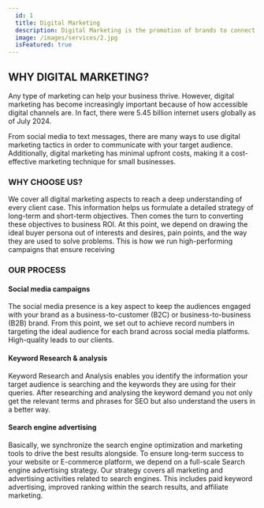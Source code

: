 ```yaml
---
  id: 1
  title: Digital Marketing
  description: Digital Marketing is the promotion of brands to connect with potential customers using the internet and other forms of digital communication. This includes not only email, social media, and web-based advertising, but also text and multimedia messages as a marketing channel. We can receive high quality leads.
  image: /images/services/2.jpg
  isFeatured: true
---
```


## WHY DIGITAL MARKETING?

Any type of marketing can help your business thrive. However, digital marketing has become increasingly important because of how accessible digital channels are. In fact, there were 5.45 billion internet users globally as of July 2024.

From social media to text messages, there are many ways to use digital marketing tactics in order to communicate with your target audience. Additionally, digital marketing has minimal upfront costs, making it a cost-effective marketing technique for small businesses.

### WHY CHOOSE US?

We cover all digital marketing aspects to reach a deep understanding of every client case. This information helps us formulate a detailed strategy of long-term and short-term objectives. Then comes the turn to converting these objectives to business ROI. At this point, we depend on drawing the ideal buyer persona out of interests and desires, pain points, and the way they are used to solve problems. This is how we run high-performing campaigns that ensure receiving

### OUR PROCESS

#### Social media campaigns

The social media presence is a key aspect to keep the audiences engaged with your brand as a business-to-customer (B2C) or business-to-business (B2B) brand. From this point, we set out to achieve record numbers in targeting the ideal audience for each brand across social media platforms. High-quality leads to our clients.

#### Keyword Research & analysis

Keyword Research and Analysis enables you identify the information your target audience is searching and the keywords they are using for their queries. After researching and analysing the keyword demand you not only get the relevant terms and phrases for SEO but also understand the users in a better way.

#### Search engine advertising

Basically, we synchronize the search engine optimization and marketing tools to drive the best results alongside. To ensure long-term success to your website or E-commerce platform, we depend on a full-scale Search engine advertising strategy. Our strategy covers all marketing and advertising activities related to search engines. This includes paid keyword advertising, improved ranking within the search results, and affiliate marketing.
